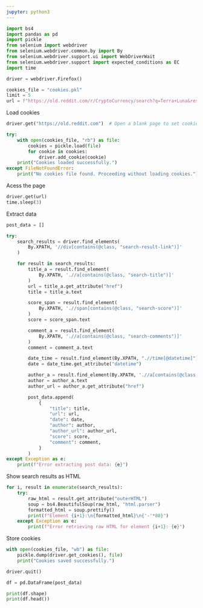 ```yaml
---
jupyter: python3
---
```


```python
import bs4
import pandas as pd
import pickle
from selenium import webdriver
from selenium.webdriver.common.by import By
from selenium.webdriver.support.ui import WebDriverWait
from selenium.webdriver.support import expected_conditions as EC
import time

driver = webdriver.Firefox()
```

```python
cookies_file = "cookies.pkl"
limit = 5
url = f"https://old.reddit.com/r/CryptoCurrency/search?q=Terra+Luna&restrict_sr=on&sort=new&t=all&limit={limit}"
```

Load cookies

```python
driver.get("https://old.reddit.com")  # Open a blank page to set cookies

try:
    with open(cookies_file, "rb") as file:
        cookies = pickle.load(file)
        for cookie in cookies:
            driver.add_cookie(cookie)
    print("Cookies loaded successfully.")
except FileNotFoundError:
    print("No cookies file found. Proceeding without loading cookies.")
```

Acess the page

```python
driver.get(url)
time.sleep(3)
```

Extract data

```python
post_data = []

try:
    search_results = driver.find_elements(
        By.XPATH, '//div[contains(@class, "search-result-link")]'
    )

    for result in search_results:
        title_a = result.find_element(
            By.XPATH, './/a[contains(@class, "search-title")]'
        )
        url = title_a.get_attribute("href")
        title = title_a.text

        score_span = result.find_element(
            By.XPATH, './/span[contains(@class, "search-score")]'
        )
        score = score_span.text

        comment_a = result.find_element(
            By.XPATH, './/a[contains(@class, "search-comments")]'
        )
        comment = comment_a.text

        date_time = result.find_element(By.XPATH, ".//time[@datetime]")
        date = date_time.get_attribute("datetime")

        author_a = result.find_element(By.XPATH, './/a[contains(@class, "author")]')
        author = author_a.text
        author_url = author_a.get_attribute("href")

        post_data.append(
            {
                "title": title,
                "url": url,
                "date": date,
                "author": author,
                "author_url": author_url,
                "score": score,
                "comment": comment,
            }
        )
except Exception as e:
    print(f"Error extracting post data: {e}")
```

Show search results as HTML

```python
for i, result in enumerate(search_results):
    try:
        raw_html = result.get_attribute("outerHTML")
        soup = bs4.BeautifulSoup(raw_html, "html.parser")
        formatted_html = soup.prettify()
        print(f"Element {i+1}:\n{formatted_html}\n{'-'*80}")
    except Exception as e:
        print(f"Error retrieving raw HTML for element {i+1}: {e}")
```

Store cookies

```python
with open(cookies_file, "wb") as file:
    pickle.dump(driver.get_cookies(), file)
    print("Cookies saved successfully.")
```

```python
driver.quit()
```

```python
df = pd.DataFrame(post_data)

print(df.shape)
print(df.head())
```

